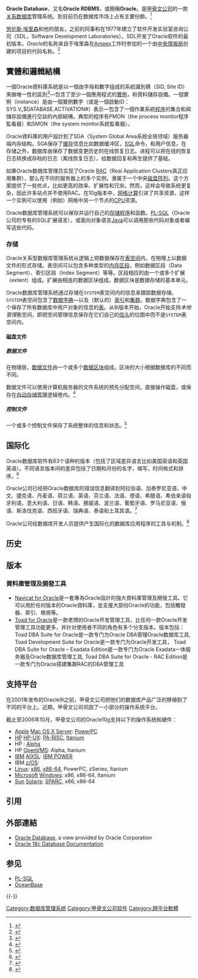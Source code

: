 {{TA
|G1=IT
}}{{Expand|time=2018-05-10T14:07:08+00:00}}{{Refimprove|time=2018-05-10T14:07:08+00:00}}
{{Infobox Software
| name = Oracle Database
| logo = [[File:Oracle_wordmark.svg|220px]]
| screenshot = 
| caption = 
| developer = [[甲骨文公司|甲骨文公司]]
| released = 1979
| latest_release_version = {{LSR/wikidata}}
| operating system = [[跨平台|跨平台]]
| programming language = [[C语言|C]]
| language = 
| genre = [[關聯式資料庫管理系統|關聯式資料庫管理系統]]
| license = [[专有软件|专有软件]]
}}
'''Oracle Database'''，又名'''Oracle RDBMS'''，或簡稱'''Oracle'''。是[[甲骨文公司|甲骨文公司]]的一款[[关系数据库|关系数据库]]管理系统。到目前仍在数据库市场上占有主要份额。<ref>{{cite news |url=https://www.pcworld.com/businesscenter/article/147684/idc_oracle_maintains_lead_in_database_market.html |title=IDC: Oracle Maintains Lead in Database Market |date=2008-06-27 |first=Chris |last=Kanaracus |website=[[PC_World|PC World]] |access-date=2018-12-04 |archive-date=2012-03-20 |archive-url=https://web.archive.org/web/20120320151309/http://www.pcworld.com/businesscenter/article/147684/idc_oracle_maintains_lead_in_database_market.html |dead-url=no }}</ref>

[[劳伦斯·埃里森|劳伦斯·埃里森]]和他的朋友，之前的同事{{link-en|Bob Miner|Bob Miner}}和{{link-en|Ed Oates|Ed Oates}}在1977年建立了软件开发实验室咨询公司（SDL，Software Development Laboratories）。SDL开发了Oracle软件的最初版本。''Oracle''的名称来自于埃里森在[[Ampex|Ampex]]工作时参加的一个由[[CIA|中央情报局]]创建的项目的代码名称。<ref>{{cite news |url=https://www.guardian.co.uk/g2/story/0,3604,215072,00.html |title=Welcome to Larryland |website=[[衛報|衛報]] |first1=Jack |last1=Schofield |first2=Emma |last2=Brockes |date=2000-04-28 |access-date=2018-12-04 |archive-date=2013-03-18 |archive-url=https://web.archive.org/web/20130318002012/http://www.guardian.co.uk/g2/story/0,3604,215072,00.html |dead-url=no }}</ref>

== 實體和邏輯結構 ==

一個Oracle資料庫系統是以一個由字母和數字组成的系統識別碼（SID, Site ID）來做唯一性的區別<ref>{{cite web
| url = http://download.oracle.com/docs/cd/B28359_01/install.111/b32077/glossary.htm?type=popup#BABEBJAG
| title = Glossary
| accessdate = 2008-11-17
| author = 
| last = Bhakthavatsalam
| first = Namrata
| authorlink = 
| coauthors = 
| work = Oracle Database Client Installation Guide 11g Release 1 (11.1) for AIX Based Systems Part Number B32077-03
| publisher = Oracle
| location = 
| pages = 
| doi = 
| archiveurl = https://web.archive.org/web/20100316015619/http://download.oracle.com/docs/cd/B28359_01/install.111/b32077/glossary.htm?type=popup#BABEBJAG
| archivedate = 2010-03-16
| quote = The SID automatically defaults to the database name portion of the global database name (sales in the example sales.us.example.com) until you reach eight characters or enter a period. You can accept or change the default value.
| date = August 2008
| dead-url = no
}}</ref>—包含了至少一個應用程式的[[資料庫|實例]]，和資料儲存設備。一個實例（instance）是由一個實例數字（或是一個啟動ID：SYS.V_$DATABASE.ACTIVATION#）表示—包含了一個作業系統[[程序|程序]]的集合和與儲存設備進行交談的內部結構。典型的程序有PMON（the process monitor程序監看器）和SMON（the system monitor系統監看器）。

Oracle資料庫的用户設計到了SGA（System Global Area系统全局领域）服务器端内存结构。SGA保存了[[缓存|缓存]]信息比如数据缓冲区，[[SQL|SQL]]命令，和用户信息。在存储之外，数据库由保存了数据变更历史的在线恢复日志。进程可以把在线的恢复日志转换成存档的日志（离线恢复日志），给数据回复和再生提供了基础。

如果Oracle数据库管理员实现了Oracle [[RAC|RAC]]（Real Application Clusters真正应用集群），那么在不同的服务器上的多个实例，隶属于一个中央[[磁盘阵列|磁盘阵列]]。这个方案提供了一些优点，比如更高的效率、扩展性和冗余。然而，这样会导致系统更复杂，因此许多站点并不使用RAC。在10g版本中，[[网格计算|网格计算]]引进了共享资源，这样一个实例可以使用（例如）网格中另一个节点的[[CPU|CPU]]资源。

Oracle数据库管理系统可以保存并运行自己的[[存储程序|存储程序]]和函数。[[PL-SQL|PL-SQL]]（Oracle公司的专有的SQL扩展语言），或面向对象语言[[Java|Java]]可以调用那些代码对象或者编写这些代码。

=== 存储 ===

Oracle关系型数据库管理系统从逻辑上把数据保存在[[表空间|表空间]]内，在物理上以数据文件的形式存储。表空间可以包含多种类型的[[内存区段|内存区段]]，例如数据区段（Data Segment）、索引区段（Index Segment）等等。区段相应的由一个或多个扩展（extent）组成。扩展由相连的数据区块组成。数据区块是数据存储的基本单元。

Oracle数据库管理系统通过存储在<code>SYSTEM</code>表空间内的信息来跟踪数据存储。<code>SYSTEM</code>表空间包含了[[数据字典|数据字典]]—以及（默认的）[[数据库索引|索引]]和[[计算机集群|集群]]。数据字典包含了一个保存了所有数据库中用户对象的信息的[[数据库表|表]]。从8i版本开始，Oracle开始支持''本地管理''表空间，即把空间管理信息保存在它们自己的[[信头|信头]]的位图中而不是<code>SYSTEM</code>表空间内。

==== 磁盘文件 ====
{{Expand-section}}

===== 数据文件 =====
在物理层，[[数据文件|数据文件]]由一个或多个[[块_(数据存储)|数据区块]]组成。区块的大小根据数据库的不同而不同。

数据文件可以使用计算机服务器的文件系统的预先分配空间，直接操作磁盘，或保存在[[ASM|自动存储管理]]逻辑卷内。<ref>{{cite web 
 |first=Bob 
 |last=Watkins 
 |authorlink= 
 |title=Look inside ASM disk groups with Oracle 10gR2's ASMCMD 
 |url=http://articles.techrepublic.com.com/5100-10878_11-6154262.html 
 |archiveurl=https://archive.today/20120707211346/http://www.techrepublic.com/article/look-inside-asm-disk-groups-with-oracle-10gr2s-asmcmd/6154262 
 |work=techrepublic.com 
 |publisher=ZDNet 
 |location= 
 |doi= 
 |date=2007-01-30 
 |archivedate=2012-07-07 
 |accessdate=2009-07-30 
 |quote=In 10g, Oracle introduced a new kind of storage for its database product. Automatic Storage Management (ASM) is a logical volume manager that takes physical disk partitions and manages their contents [...] Until ASM, there were only two choices: file system storage and raw disk storage. 
 |deadurl=yes 
 }}</ref>

===== 控制文件 =====
一个或多个控制文件保存了系统整体的信息和状态。<ref>{{cite web
 |first = René
 |last = Nyffenegger
 |title = Control files [Oracle]
 |url = http://www.adp-gmbh.ch/ora/concepts/controlfiles.html
 |archiveurl = https://web.archive.org/web/20090808094626/http://www.adp-gmbh.ch/ora/concepts/controlfiles.html
 |work = René Nyffenegger's collection of things on the web
 |publisher = 
 |location = 
 |doi = 
 |date = 
 |month = 
 |year = 
 |archivedate = 2009-08-08
 |accessdate = 2009-07-30
 |quote = The control files of a database store the status of the physical structure of the database.
 |dead-url = no
 }}</ref>

== 国际化 ==

Oracle数据库软件有63个语种的版本（包括了区域差异语言比如美国英语和英国英语）。不同语言版本间的差异包括了日期和月份的名字，缩写，时间格式和排序。<ref name="titleLocale Data">{{cite web |url=http://download.oracle.com/docs/cd/B19306_01/server.102/b14225/applocaledata.htm#i634428 |title=Locale Languages |accessdate=2008-02-26 |archive-date=2010-05-27 |archive-url=https://web.archive.org/web/20100527053840/http://download.oracle.com/docs/cd/B19306_01/server.102/b14225/applocaledata.htm#i634428 |dead-url=no }}</ref>

Oracle公司已经把Oracle数据库的错误信息翻译到阿拉伯语、加泰罗尼亚语、中文、捷克语、丹麦语、荷兰语、英语、芬兰语、法语、德语、希腊语、希伯来语匈牙利语、意大利语、日语、韩语、挪威语、波兰语、葡萄牙语、罗马尼亚语、俄语、斯洛伐克语、西班牙语、瑞典语、泰语和土耳其语。<ref name="titleMessages Data">{{cite web |url=http://download.oracle.com/docs/cd/B19306_01/server.102/b14225/applocaledata.htm#i634673 |title=Error Message languagues |accessdate=2008-02-26 |archive-date=2010-05-27 |archive-url=https://web.archive.org/web/20100527053840/http://download.oracle.com/docs/cd/B19306_01/server.102/b14225/applocaledata.htm#i634673 |dead-url=no }}</ref>


Oracle公司给数据库开发人员提供产生国际化的数据库应用程序的工具与机制。<ref>{{cite web
| url = http://download.oracle.com/docs/cd/B28359_01/server.111/b28298/ch1overview.htm#sthref8
| title = Overview of Globalization Support
| accessdate = 2009-02-16
| author = 
| last = Shea
| first = Cathy
| authorlink = 
| coauthors = ''et al.''
| work = Oracle Database Globalization Support Guide 11g Release 1（11.1）
| publisher = [[Oracle_Corporation|Oracle Corporation]]
| location = 
| pages = 
| doi = 
| archiveurl = https://web.archive.org/web/20090509204753/http://download.oracle.com/docs/cd/B28359_01/server.111/b28298/ch1overview.htm#sthref8
| archivedate = 2009-05-09
| dateformat = 
| quote = In the past, Oracle referred to globalization support capabilities as National Language Support (NLS) features. NLS is actually a subset of globalization support. NLS is the ability to choose a national language and store data in a specific character set. Globalization support enables you to develop multilingual applications and software products that can be accessed and run from anywhere in the world simultaneously.
| date = September 2007
| dead-url = no
}}</ref>

== 历史 ==

== 版本 ==

=== 資料庫管理及開發工具 ===
* [http://www.navicat.com/cht/products/navicat_oracle/oracle_overview.html Navicat for Oracle]{{Wayback|url=http://www.navicat.com/cht/products/navicat_oracle/oracle_overview.html |date=20101216124658 }}是一套專為Oracle設計的強大資料庫管理及開發工具。它可以用於任何版本的Oracle資料庫，並支援大部份Oracle的功能，包括觸發器、索引、檢視等。
* [http://www.quest.com/toad-for-oracle/ Toad for Oracle]{{Wayback|url=http://www.quest.com/toad-for-oracle/ |date=20130728023830 }}是一款老牌的Oracle开发管理工具，比任何一款Oracle开发管理工具功能更多，并针对使用者不同的角色有多个分支版本。版本包括：Toad DBA Suite for Oracle是一款专门为Oracle DBA管理Oracle数据库工具, Toad Development Suite for Oracle是一款专门为Oracle开发工具， Toad DBA Suite for Oracle – Exadata Edition是一款专门为Oracle Exadata一体服务器及Oracle数据库管理工具, Toad DBA Suite for Oracle - RAC Edition是一款专门为Oracle搭建集群RAC的DBA管理工具

== 支持平台 ==

在2001年发布的Oracle9i之前，甲骨文公司把他们的数据库产品广泛的移植到了不同的平台上。近期，甲骨文公司巩固了一小部分的操作系统平台。

截止至2006年10月，甲骨文公司的Oracle10g支持以下的操作系统和硬件：

* [[Apple_Computer|Apple]] [[Mac_OS_X_Server|Mac OS X Server]]: [[PowerPC|PowerPC]]
* [[Hewlett-Packard|HP]] [[HP-UX|HP-UX]]: [[PA-RISC|PA-RISC]], [[Itanium|Itanium]]
* HP {{link-en|Tru64 UNIX|Tru64}}: [[DEC_Alpha|Alpha]]
* HP [[OpenVMS|OpenVMS]]: Alpha, Itanium
* [[IBM|IBM]] [[IBM_AIX|AIX5L]]: [[IBM_POWER|IBM POWER]]
* IBM [[z/OS|z/OS]]: {{link-en|IBM System z|IBM System z|Security zSeries}}
* [[Linux|Linux]]: [[x86|x86]], [[x86-64|x86-64]], PowerPC, zSeries, Itanium
* [[Microsoft|Microsoft]] [[Microsoft_Windows|Windows]]: x86, x86-64, Itanium
* [[Sun_Microsystems|Sun]] [[Solaris|Solaris]]: [[SPARC|SPARC]], x86, x86-64

== 引用 ==

{{refs|2}}

== 外部連結 ==
* [https://www.oracle.com/database/technologies/ Oracle Database]{{Wayback|url=https://www.oracle.com/database/technologies/ |date=20190529011654 }}, a view provided by Oracle Corporation
* [https://docs.oracle.com/en/database/oracle/oracle-database/18/index.html Oracle 18c Database Documentation]{{Wayback|url=https://docs.oracle.com/en/database/oracle/oracle-database/18/index.html |date=20190507113924 }}

== 参见 ==
* [[PL-SQL|PL-SQL]]
*[[OceanBase|OceanBase]]
{{-}}
{{Databases}}

[[Category:数据库管理系统|Category:数据库管理系统]]
[[Category:甲骨文公司软件|Category:甲骨文公司软件]]
[[Category:跨平台軟體|Category:跨平台軟體]]
